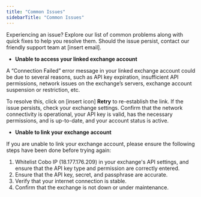 ```yaml
---
title: "Common Issues"
sidebarTitle: "Common Issues"
---
```


Experiencing an issue? Explore our list of common problems along with quick fixes to help you resolve them. Should the issue persist, contact our friendly support team at [insert email].

- **Unable to access your linked exchange account**

A “Connection Failed” error message in your linked exchange account could be due to several reasons, such as API key expiration, insufficient API permissions, network issues on the exchange’s servers, exchange account suspension or restriction, etc.

To resolve this, click on [insert icon] **Retry** to re-establish the link. If the issue persists, check your exchange settings. Confirm that the network connectivity is operational, your API key is valid, has the necessary permissions, and is up-to-date, and your account status is active.

- **Unable to link your exchange account**

If you are unable to link your exchange account, please ensure the following steps have been done before trying again:

1. Whitelist Cobo IP (18.177.176.209) in your exchange's API settings, and ensure that the API key type and permission are correctly entered.
2. Ensure that the API key, secret, and passphrase are accurate.
3. Verify that your internet connection is stable.
4. Confirm that the exchange is not down or under maintenance.
